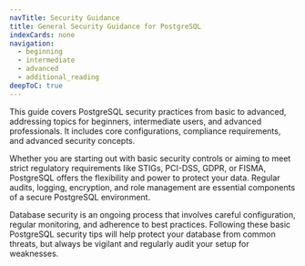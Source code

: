 ```yaml
---
navTitle: Security Guidance
title: General Security Guidance for PostgreSQL
indexCards: none
navigation:
  - beginning
  - intermediate
  - advanced
  - additional_reading
deepToC: true
---
```

This guide covers PostgreSQL security practices from basic to advanced, addressing topics for beginners, intermediate users, and advanced professionals. It includes core configurations, compliance requirements, and advanced security concepts.  

Whether you are starting out with basic security controls or aiming to meet strict regulatory requirements like STIGs, PCI-DSS, GDPR, or FISMA, PostgreSQL offers the flexibility and power to protect your data. Regular audits, logging, encryption, and role management are essential components of a secure PostgreSQL environment.

Database security is an ongoing process that involves careful configuration, regular monitoring, and adherence to best practices. Following these basic PostgreSQL security tips will help protect your database from common threats, but always be vigilant and regularly audit your setup for weaknesses.
